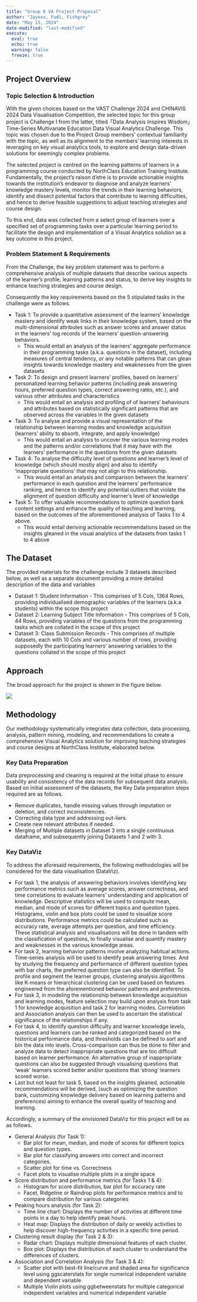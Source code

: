 ```yaml
---
title: "Group 6 VA Project Proposal"
author: "Jayexx, Fudi, Fishgrey"
date: "May 15, 2024"
date-modified: "last-modified"
execute: 
  eval: true
  echo: true
  warning: false
  freeze: true
---
```


## Project Overview

### Topic Selection & Introduction

With the given choices based on the VAST Challenge 2024 and CHINAVIS 2024 Data Visualisation Competition, the selected topic for this group project is Challenge I from the latter, titled「Data Analysis Inspires Wisdom」Time-Series Multivariate Education Data Visual Analytics Challenge. This topic was chosen due to the Project Group members' contextual familiarity with the topic, as well as its alignment to the members' learning interests in leveraging on key visual analytics tools, to explore and design data-driven solutions for seemingly complex problems.

The selected project is centred on the learning patterns of learners in a programming course conducted by NorthClass Education Training Institute. Fundamentally, the project's raison d'etre is to provide actionable insights towards the institution's endeavor to diagnose and analyze learners' knowledge mastery levels, monitor the trends in their learning behaviors, identify and dissect potential factors that contribute to learning difficulties, and hence to derive feasible suggestions to adjust teaching strategies and course design.

To this end, data was collected from a select group of learners over a specified set of programming tasks over a particular learning period to facilitate the design and implementation of a Visual Analytics solution as a key outcome in this project.

### Problem Statement & Requirements

From the Challenge, the key problem statement was to perform a comprehensive analysis of multiple datasets that describe various aspects of the learner's profile, learning patterns and status, to derive key insights to enhance teaching strategies and course design.

Consequently the key requirements based on the 5 stipulated tasks in the challenge were as follows.

-   Task 1: To provide a quantitative assessment of the learners' knowledge mastery and identify weak links in their knowledge system, based on the multi-dimensional attributes such as answer scores and answer status in the learners' log records of the learners' question-answering behaviors.
    -   This would entail an analysis of the learners' aggregate performance in their programming tasks (a.k.a. questions in the dataset), including measures of central tendency, or any notable patterns that can glean insights towards knowledge mastery and weaknesses from the given datasets
-   Task 2: To design and present learners' profiles, based on learners' personalized learning behavior patterns (including peak answering hours, preferred question types, correct answering rates, etc.), and various other attributes and characteristics
    -   This would entail an analysis and profiling of of learners' behaviours and attributes based on statistically significant patterns that are observed across the variables in the given datasets
-   Task 3: To analyse and provide a visual representation of the relationship between learning modes and knowledge acquisition (learners' ability to absorb, integrate, and apply knowledge)
    -   This would entail an analysis to uncover the various learning modes and the patterns and/or correlations that it may have with the learners' performance in the questions from the given datasets
-   Task 4: To analyse the difficulty level of questions and learner's level of knowledge (which should mostly align) and also to identify 'inappropriate questions' that may not align to this relationship.
    -   This would entail an analysis and comparison between the learners' performance in each question and the learners' performance ranking, and hence to identify any potential outliers that violate the alignment of question difficulty and learner's level of knowledge
-   Task 5: To offer valuable recommendations to optimize question bank content settings and enhance the quality of teaching and learning, based on the outcomes of the aforementioned analysis of Tasks 1 to 4 above.
    -   This would entail deriving actionable recommendations based on the insights gleaned in the visual analytics of the datasets from tasks 1 to 4 above

## The Dataset

The provided materials for the challenge include 3 datasets described below, as well as a separate document providing a more detailed description of the data and variables

-   Dataset 1: Student Information - This comprises of 5 Cols, 1364 Rows, providing individualised demographic variables of the learners (a.k.a students) within the scope this project
-   Dataset 2: Learning Subject Title Information - This comprises of 5 Cols, 44 Rows, providing variables of the questions from the programming tasks which are collated in the scope of this project
-   Dataset 3: Class Submission Records - This comprises of multiple datasets, each with 10 Cols and various number of rows, providing supposedly the participating learners' answering variables to the questions collated in the scope of this project

## Approach

The broad approach for the project is shown in the figure below.

![](image/methodology_diagram.jpg)

## Methodology

Our methodology systematically integrates data collection, data processing, analysis, pattern mining, modeling, and recommendations to create a comprehensive Visual Analytics solution for improving teaching strategies and course designs at NorthClass Institute, elaborated below.

### Key Data Preparation

Data preprocessing and cleaning is required at the initial phase to ensure usability and consistency of the data records for subsequent data analysis. Based on initial assessment of the datasets, the Key Data preparation steps required are as follows.

-   Remove duplicates, handle missing values through imputation or deletion, and correct inconsistencies.
-   Correcting data type and addressing out-liers.
-   Create new relevant attributes if needed.
-   Merging of Multiple datasets in Dataset 3 into a single continuous dataframe, and subsequently joining Datasets 1 and 2 with 3.

### Key DataViz

To address the aforesaid requirements, the following methodologies will be considered for the data visualisation (DataViz).

-   For task 1, the analysis of answering behaviors involves identifying key performance metrics such as average scores, answer correctness, and time correlations to evaluate learners' understanding and application of knowledge. Descriptive statistics will be used to compute mean, median, and mode of scores for different topics and question types. Histograms, violin and box plots could be used to visualize score distributions. Performance metrics could be calculated such as accuracy rate, average attempts per question, and time efficiency. These statistical analysis and visualisations will be done in tandem with the classification of questions, to finally visualise and quantify mastery and weaknesses in the various knowledge areas.
-   For task 2, learning behavior patterns involve analyzing habitual actions. Time-series analysis will be used to identify peak answering times. And by studying the frequency and performance of different question types with bar charts, the preferred question type can also be identified. To profile and segment the learner groups, clustering analysis algorithms like K-means or hierarchical clustering can be used based on features engineered from the aforementioned behavior patterns and preferences.
-   For task 3, in modeling the relationship between knowledge acquisition and learning modes, feature selection may build upon analysis from task 1 for knowledge acquisition and task 2 for learning modes. Correlation and Association analysis can then be used to ascertain the statistical significance of the relationships if any.
-   For task 4, to identify question difficulty and learner knowledge levels, questions and learners can be ranked and categorized based on the historical performance data, and thresholds can be defined to sort and bin the data into levels. Cross-comparison can thus be done to filter and analyze data to detect inappropriate questions that are too difficult based on learner performance. An alternative group of inappropriate questions can also be suggested through visualising questions that 'weak' learners scored better and/or questions that 'strong' learners scored worse.
-   Last but not least for task 5, based on the insights gleaned, actionable recommendations will be derived, (such as optimizing the question bank, customizing knowledge delivery based on learning patterns and preferences) aiming to enhance the overall quality of teaching and learning.

Accordingly, a summary of the envisioned DataViz for this project will be as as follows.

-   General Analysis (for Task 1):
    -   Bar plot for mean, median, and mode of scores for different topics and question types.
    -   Bar plot for classifying answers into correct and incorrect categories.
    -   Scatter plot for time vs. Correctness
    -   Facet plots to visualise multiple plots in a single space
-   Score distribution and performance metrics (for Tasks 1 & 4): 
    -   Histogram for score distribution, bar plot for accuracy rate
    -   Facet, Ridgeline or Raindrop plots for performance metrics and to compare distribution for various categories
-   Peaking hours analysis (for Task 2):
    -   Time line chart: Displays the number of activities at different time points in a day to help identify peak hours.
    -   Heat map: Displays the distribution of daily or weekly activities to help discover high-frequency activities in a specific time period.
-   Clustering result display (for Task 2 & 3):
    -   Radar chart: Displays multiple dimensional features of each cluster.
    -   Box plot: Displays the distribution of each cluster to understand the differences of clusters.
-   Association and Correlation Analysis (for Task 3 & 4):
    -   Scatter plot with best-fit line/curve and shaded area for significance level using ggscaterstats for single numerical independent variable and dependent variable
    -   Multiple Violin plots using ggbetweenstats for multiple categorical independent variables and numerical independent variable
